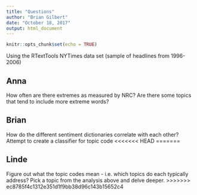 ```yaml
---
title: "Questions"
author: "Brian Gilbert"
date: "October 18, 2017"
output: html_document
---
```


```r
knitr::opts_chunk$set(echo = TRUE)
```

Using the RTextTools NYTimes data set (sample of headlines from 1996-2006)

## Anna

How often are there extremes as measured by NRC?
Are there some topics that tend to include more extreme words?

## Brian
How do the different sentiment dictionaries correlate with each other?
Attempt to create a classifier for topic code
<<<<<<< HEAD
=======

## Linde
Figure out what the topic codes mean - i.e. which topics do each typically address? 
Pick a topic from the analysis above and delve deeper. 
>>>>>>> ec8785f4c1312e351d1f9bb38d96c143b15652c4
